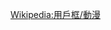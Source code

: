 {{Userbox
  |border-c = #000000
  |border-s = 1
  |id-c     = #FFFFFF
  |id-s     = 12
  |id-fc    = #003399
  |info-c   = #00ffff
  |info-s   = 8
  |info-fc  = #000000
  |id       = 中配<br />推廣
  |info     = 這個用戶對[[中文]][[配音員]]感興趣。
  |usercategory=喜歡中文配音員的維基人
}}<noinclude>{{Clear}}[[Wikipedia:用戶框/動漫]]</noinclude>